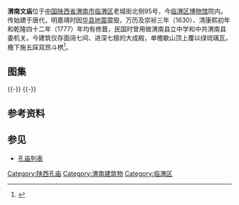 {{文物保护单位
| 级别 = 省级
| 省区市 = 陕西省
| 图片 = [[File:Weinan_Confucian_Temple_02_2012-09.JPG|260px]]<br><small>渭南文庙仅存之大成殿，2012年9月</small>
| 名称 = 渭南文庙大成殿
| 编号 = 4-90
| 分类 = 古建筑
| 时代 = 明-清
| 所在 = [[渭南市|渭南市]][[临渭区|临渭区]]
| 登录 = 2003年9月
}} 
'''渭南文庙'''位于[[中国|中国]][[陕西省|陕西省]][[渭南市|渭南市]][[临渭区|临渭区]]老城街北侧95号，今[[临渭区博物馆|临渭区博物馆]]院内。传始建于唐代，明嘉靖时因[[华县地震|华县地震]]震毁，万历及崇祯三年（1630）、清康熙初年和乾隆四十二年（1777）年均有修葺，民国时曾用做渭南县立中学和中共渭南县委机关。今建筑仅存面阔七间、进深七檩的大成殿，单檐歇山顶上覆以绿琉璃瓦，檐下施五踩双昂斗栱<ref>{{cite web|url=http://www.wenwu.gov.cn/contents/508/16892.html|title=《韩城普照寺大佛殿、渭南文庙等文物保护维修工程完成并通过专家验收》|accessdate=2013-05-24|work=|publisher=汉唐网}}{{Dead link|date=2018年6月 |bot=InternetArchiveBot |fix-attempted=no }}</ref>。
== 图集 ==
{{multiple image
| align  = left
| image1 = Weinan Confucian Temple 01 2012-09.JPG
| width1 = 270
| caption1 = 远景
| image2 = Weinan Confucian Temple 04 2012-09.JPG
| width2 = 270
| caption2 = 西南视图
| image3 = Weinan Confucian Temple 06 2012-09.JPG
| width3 = 270
| caption3 = 东南视图
}}
{{-}}
{{multiple image
| align  = left
| image1 = Weinan Confucian Temple 08 2012-09.JPG
| width1 = 260
| caption1 = 
| image2 = Weinan Confucian Temple 09 2012-09.JPG
| width2 = 146
| caption2 = 柱头科、平身科斗栱
| image3 = Weinan Confucian Temple 11 2012-09.JPG
| width3 = 260
| caption3 = 
| image4 = Weinan Confucian Temple 10 2012-09.JPG
| width4 = 146
| caption4 = 角科斗栱
}}
{{-}}
==参考资料==
{{reflist}}
==参见==
*[[孔庙列表|孔庙列表]]
{{Commons category|Weinan Confucian Temple}}
{{DEFAULTSORT:W渭}}
{{陕西省境内的孔庙}}
{{渭南市文物保护单位}}
[[Category:陕西孔庙|Category:陕西孔庙]]
[[Category:渭南建筑物|Category:渭南建筑物]]
[[Category:临渭区|Category:临渭区]]